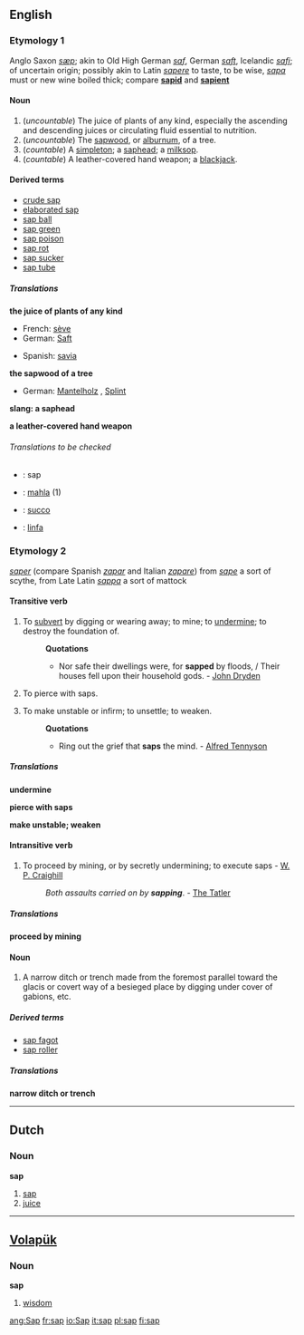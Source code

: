 ==English==
===Etymology 1===
Anglo Saxon ''[[sæp]]''; akin to Old High German ''[[saf]]'', German ''[[saft]]'', Icelandic ''[[safi]]''; of uncertain origin; possibly akin to Latin ''[[sapere]]'' to taste, to be wise, ''[[sapa]]'' must or new wine boiled thick; compare '''[[sapid]]''' and '''[[sapient]]'''

====Noun====
{{en-noun-reg-both}}

#(''uncountable'') The juice of plants of any kind, especially the ascending and descending juices or circulating fluid essential to nutrition.
#(''uncountable'') The [[sapwood]], or [[alburnum]], of a tree.
#(''countable'') {{slang}} A [[simpleton]]; a [[saphead]]; a [[milksop]].
#(''countable'') A leather-covered hand weapon; a [[blackjack]].

====Derived terms====
*[[crude sap]]
*[[elaborated sap]]
*[[sap ball]]
*[[sap green]]
*[[sap poison]]
*[[sap rot]]
*[[sap sucker]]
*[[sap tube]]
<!-- from Webster 1913:
=====Derived terms=====
*'''[[Sap ball]]''', ''{{botany}}:'' any large fungus of the genus ''[[Polyporus]]''
*'''[[Sap green]]:''' a dull light green pigment prepared from the juice of the ripe berries of the ''[[Rhamnus catharticus]]'', or [[buckthorn]]. It is used especially by water-color artists
*'''[[Sap rot]]:''' the dry rot. See under [[dry]]
*'''[[Sap sucker]],''' ''(Zoölogy):'' any one of several species of small American [[woodpeckers]] of the genus ''[[Sphyrapicus]]'', especially the yellow-bellied woodpecker ''[[Sphyrapicus varius]]'' of the Eastern United States. They are so named because they puncture the bark of trees and feed upon the sap. The name is loosely applied to other woodpeckers
*'''[[Sap tube]],''' ''{{botany}}:'' a vessel that conveys sap
-->

=====Translations=====
'''the juice of plants of any kind'''
{{top}}
*French: [[sève]] {{f}}
*German: [[Saft]] {{m}}
{{mid}}
*Spanish: [[savia]] 
{{bottom}}

'''the sapwood of a tree'''
{{top}}
*German: [[Mantelholz]] {{n}}, [[Splint]] {{m}}
{{mid}}
{{bottom}}

'''slang: a saphead'''
{{top}}
{{mid}}
{{bottom}}

'''a leather-covered hand weapon'''
{{top}}
{{mid}}
{{bottom}}

======Translations to be checked======
{{checktrans}}

*{{ttbc|Dutch}}: sap {{n}}
*{{ttbc|Finnish}}: [[mahla]] (1)
*{{ttbc|Interlingua}}: [[succo]]
*{{ttbc|Italian}}: [[linfa]]

===Etymology 2===
{{F.}} ''[[saper]]'' (compare Spanish ''[[zapar]]'' and Italian ''[[zapare]]'') from ''[[sape]]'' a sort of scythe, from Late Latin ''[[sappa]]'' a sort of mattock

====Transitive verb====
{{en-infl-reg-consonant|sap||p}}
# To [[subvert]] by digging or wearing away; to mine; to [[undermine]]; to destroy the foundation of.
#:'''Quotations'''
#:*Nor safe their dwellings were, for '''sapped''' by floods, / Their houses fell upon their household gods. - [[John Dryden]]
#{{military}} To pierce with saps.
# To make unstable or infirm; to unsettle; to weaken.
#:'''Quotations'''
#:*Ring out the grief that '''saps''' the mind. - [[Alfred Tennyson]]

=====Translations=====

'''undermine'''
{{top}}
{{mid}}
{{bottom}}

'''pierce with saps'''
{{top}}
{{mid}}
{{bottom}}

'''make unstable; weaken'''
{{top}}
{{mid}}
{{bottom}}

====Intransitive verb====
{{en-infl-reg-consonant|sap||p}}
# To proceed by mining, or by secretly undermining; to execute saps - [[W. P. Craighill]]
#: ''Both assaults carried on by '''sapping'''''. - [[The Tatler]]

=====Translations=====

'''proceed by mining'''
{{top}}
{{mid}}
{{bottom}}

====Noun====
{{en-noun-reg}}

#{{military}} A narrow ditch or trench made from the foremost parallel toward the glacis or covert way of a besieged place by digging under cover of gabions, etc.

=====Derived terms=====
*[[sap fagot]]
*[[sap roller]]
<!--From Webster 1913:
*'''Sap fagot,''' ''(Military):'' a [[fascine]] about three feet long, used in sapping, to close the crevices between the [[gabions]] before the [[parapet]] is made
*'''Sap roller,''' ''(Military):'' a large [[gabion]], six or seven feet long, filled with [[fascine]]s, which the sapper sometimes rolls along before him for protection from the fire of an enemy.
-->

=====Translations=====

'''narrow ditch or trench'''
{{top}}
{{mid}}
{{bottom}}

----
==Dutch==
===Noun===
'''sap''' {{n}}

#[[sap#English|sap]]
#[[juice]]

----
==[[Volapük]]==
===Noun===
'''sap'''

#[[wisdom]]

[[ang:Sap]]
[[fr:sap]]
[[io:Sap]]
[[it:sap]]
[[pl:sap]]
[[fi:sap]]